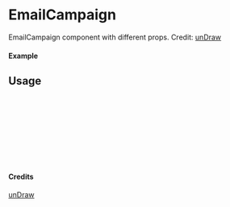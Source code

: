 
<Meta of={EmailCampaign} title="unDraw/EmailCampaign" />

# EmailCampaign

EmailCampaign component with different props.
Credit: [unDraw](https://undraw.co/illustrations)

#### Example

<Canvas of={EmailCampaign.Primary} />

## Usage

```ts
import { EmailCampaign } from "yadl-ui";

const Example = () => {
  return (
      <EmailCampaign />
  );
};

export default Example;
```

#### Credits
[unDraw](https://undraw.co/illustrations)
